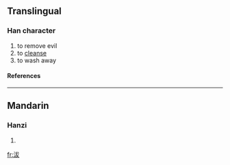 ==Translingual==
===Han character===
{{Han char|rn=85|rad=水|as=05|sn=8|four=3314<sub>7</sub>|canj=水戈大水 (EIKE), 水戈大大 (EIKK)}}
# to remove evil
# to [[cleanse]]
# to wash away
====References====
{{Han ref|kx=0614.010|dkj=17250|dj=1007.050|hdz=31582.080|uh=6CB7|ud=27831|bh=CCF7|bd=52471}}

----
==Mandarin==
===Hanzi===
{{cmn-hanzi|pin=[[fā]] ([[fa1]])|wg=fa<sup>1</sup>}}
# {{defn|Mandarin}}

[[fr:沷]]